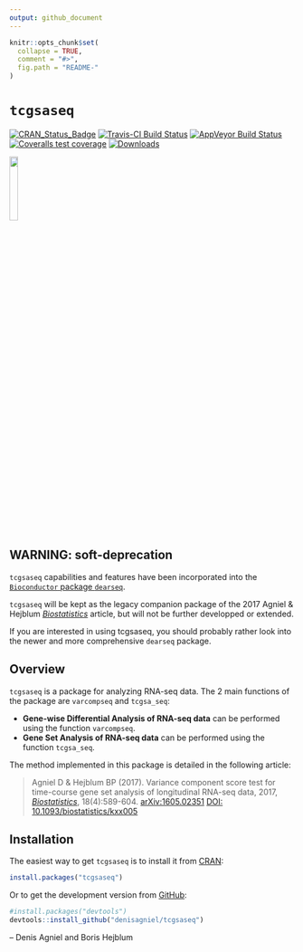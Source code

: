 ```yaml
---
output: github_document
---
```


<!-- README.md is generated from README.Rmd. Please edit that file -->

```r
knitr::opts_chunk$set(
  collapse = TRUE,
  comment = "#>",
  fig.path = "README-"
)
```

# `tcgsaseq`

[![CRAN_Status_Badge](http://www.r-pkg.org/badges/version/tcgsaseq)](https://cran.r-project.org/package=tcgsaseq)
[![Travis-CI Build Status](https://travis-ci.org/denisagniel/tcgsaseq.svg?branch=master)](https://travis-ci.org/denisagniel/tcgsaseq)
[![AppVeyor Build Status](https://ci.appveyor.com/api/projects/status/github/denisagniel/tcgsaseq?branch=master&svg=true)](https://ci.appveyor.com/project/denisagniel/tcgsaseq)
[![Coveralls test coverage](https://coveralls.io/repos/github/denisagniel/tcgsaseq/badge.svg)](https://coveralls.io/r/denisagniel/tcgsaseq)
[![Downloads](https://cranlogs.r-pkg.org/badges/tcgsaseq?color=blue)](https://www.r-pkg.org/pkg/tcgsaseq)

<img src="man/figures/lifecycle-soft-deprecated.svg" width="17%" />

## WARNING: soft-deprecation

`tcgsaseq` capabilities and features have been incorporated into the [`Bioconductor` package `dearseq`](https://bioconductor.org/packages/release/bioc/html/dearseq.html).

`tcgsaseq` will be kept as the legacy companion package of the 2017 Agniel & Hejblum [*Biostatistics*](https://academic.oup.com/biostatistics/article-abstract/18/4/589/3065599) article, but will not be further developped or extended.

If you are interested in using tcgsaseq, you should probably rather look into the newer and more comprehensive  `dearseq` package.


## Overview

`tcgsaseq` is a package for analyzing RNA-seq data. The 2 main functions of the package are `varcompseq` and `tcgsa_seq`: 

* **Gene-wise Differential Analysis of RNA-seq data** can be performed using the function `varcompseq`. 
* **Gene Set Analysis of RNA-seq data** can be performed using the function `tcgsa_seq`. 

The method implemented in this package is detailed in the following article:

> Agniel D & Hejblum BP (2017). Variance component score test for time-course gene set analysis of longitudinal RNA-seq data, 2017, [*Biostatistics*](https://academic.oup.com/biostatistics/article-abstract/18/4/589/3065599), 18(4):589-604. [arXiv:1605.02351](https://arxiv.org/abs/1605.02351v4) [DOI: 10.1093/biostatistics/kxx005](https://doi.org/10.1093/biostatistics/kxx005)


## Installation


The easiest way to get `tcgsaseq` is to install it from [CRAN](https://cran.r-project.org/package=tcgsaseq):
```r
install.packages("tcgsaseq")
```

Or to get the development version from [GitHub](https://github.com/denisagniel/tcgsaseq):
```r
#install.packages("devtools")
devtools::install_github("denisagniel/tcgsaseq")
```

 -- Denis Agniel and Boris Hejblum
